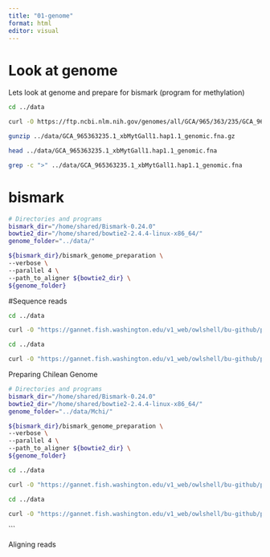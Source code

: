 ```yaml
---
title: "01-genome"
format: html
editor: visual
---
```


# Look at genome

Lets look at genome and prepare for bismark (program for methylation)

```bash
cd ../data

curl -O https://ftp.ncbi.nlm.nih.gov/genomes/all/GCA/965/363/235/GCA_965363235.1_xbMytGall1.hap1.1/GCA_965363235.1_xbMytGall1.hap1.1_genomic.fna.gz


```

```bash
gunzip ../data/GCA_965363235.1_xbMytGall1.hap1.1_genomic.fna.gz

```

```bash
head ../data/GCA_965363235.1_xbMytGall1.hap1.1_genomic.fna 
```

```bash
grep -c ">" ../data/GCA_965363235.1_xbMytGall1.hap1.1_genomic.fna 
```

# bismark

```bash
# Directories and programs
bismark_dir="/home/shared/Bismark-0.24.0"
bowtie2_dir="/home/shared/bowtie2-2.4.4-linux-x86_64/"
genome_folder="../data/"

${bismark_dir}/bismark_genome_preparation \
--verbose \
--parallel 4 \
--path_to_aligner ${bowtie2_dir} \
${genome_folder}
```

#Sequence reads

```bash

cd ../data

curl -O "https://gannet.fish.washington.edu/v1_web/owlshell/bu-github/project-chilean-mussel/data/Raw_WGBS_Mch/LCo_BSr1%20(paired,%20sampled)_R1.fastq"


```

```bash

cd ../data

curl -O "https://gannet.fish.washington.edu/v1_web/owlshell/bu-github/project-chilean-mussel/data/Raw_WGBS_Mch/LCo_BSr1%20(paired,%20sampled)_R2.fastq"


```

Preparing Chilean Genome

```bash
# Directories and programs
bismark_dir="/home/shared/Bismark-0.24.0"
bowtie2_dir="/home/shared/bowtie2-2.4.4-linux-x86_64/"
genome_folder="../data/Mchi/"

${bismark_dir}/bismark_genome_preparation \
--verbose \
--parallel 4 \
--path_to_aligner ${bowtie2_dir} \
${genome_folder}
```

```bash

cd ../data

curl -O "https://gannet.fish.washington.edu/v1_web/owlshell/bu-github/project-chilean-mussel/data/Raw_WGBS_Mch/LCo_BSr1%20(paired,%20sampled)_R1.fastq"


```

```bash

cd ../data

curl -O "https://gannet.fish.washington.edu/v1_web/owlshell/bu-github/project-chilean-mussel/data/Raw_WGBS_Mch/LCo_BSr1%20(paired,%20sampled)_R2.fastq"


```

\`\`\`

Aligning reads
